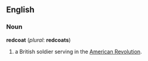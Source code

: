 {{Wikipedia}}
==English==

===Noun===
'''redcoat''' (''plural'': '''redcoats''')
# a British soldier serving in the [[American Revolution]].